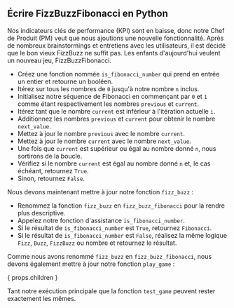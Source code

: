 
## Écrire FizzBuzzFibonacci en Python

Nos indicateurs clés de performance (KPI) sont en baisse,
donc notre Chef de Produit (PM) veut que nous ajoutions une nouvelle fonctionnalité.
Après de nombreux brainstormings et entretiens avec les utilisateurs,
il est décidé que le bon vieux FizzBuzz ne suffit pas.
Les enfants d'aujourd'hui veulent un nouveau jeu, FizzBuzzFibonacci.

<FizzBuzzFibonacciRules />

<IsFibonacciNumberCode />

- Créez une fonction nommée `is_fibonacci_number` qui prend en entrée un entier et retourne un booléen.
- Itérez sur tous les nombres de `0` jusqu'à notre nombre `n` inclus.
- Initialisez notre séquence de Fibonacci en commençant par `0` et `1` comme étant respectivement les nombres `previous` et `current`.
- Itérez tant que le nombre `current` est inférieur à l'itération actuelle `i`.
- Additionnez les nombres `previous` et `current` pour obtenir le nombre `next_value`.
- Mettez à jour le nombre `previous` avec le nombre `current`.
- Mettez à jour le nombre `current` avec le nombre `next_value`.
- Une fois que `current` est supérieur ou égal au nombre donné `n`, nous sortirons de la boucle.
- Vérifiez si le nombre `current` est égal au nombre donné `n` et, le cas échéant, retournez `True`.
- Sinon, retournez `False`.

Nous devons maintenant mettre à jour notre fonction `fizz_buzz` :

<FizzBuzzFibonacciCode />

- Renommez la fonction `fizz_buzz` en `fizz_buzz_fibonacci` pour la rendre plus descriptive.
- Appelez notre fonction d'assistance `is_fibonacci_number`.
- Si le résultat de `is_fibonacci_number` est `True`, retournez `Fibonacci`.
- Si le résultat de `is_fibonacci_number` est `False`, réalisez la même logique `Fizz`, `Buzz`, `FizzBuzz` ou nombre et retournez le résultat.

Comme nous avons renommé `fizz_buzz` en `fizz_buzz_fibonacci`, nous devons également mettre à jour notre fonction `play_game` :

{ props.children }

Tant notre exécution principale que la fonction `test_game` peuvent rester exactement les mêmes.